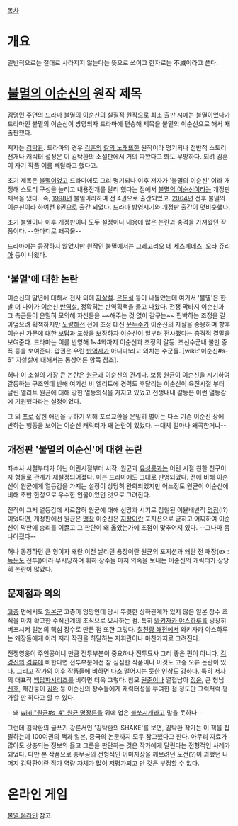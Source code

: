 [[목차]]

= 개요 =

일반적으로는 절대로 사라지지 않는다는 뜻으로 쓰이고 한자로는 不滅이라고 쓴다.

= [[불멸의 이순신]]의 원작 제목 =

[[김명민]] 주연의 드라마 [[불멸의 이순신]]의 실질적 원작으로 최초 출판 시에는 불멸이었다가 드라마인 불멸의 이순신이 방영되자 드라마에 편승해 제목을 불멸의 이순신으로 해서 재출판했다.

저자는 [[김탁환]]. 드라마의 경우 [[김훈]]의 [[칼의 노래]]또한 원작이라 명기되나 전반적 스토리 전개나 캐릭터 설정은 이 김탁환의 소설판에서 거의 따왔다고 봐도 무방하다. 되려 김훈이 자기 작품 이름 빼달라고 했다고.

초기 제목은 [[불멸]]이었고 드라마에도 그리 명기되나 이후 저자가 '불멸의 이순신' 이라 개정해 스토리 구성을 늘리고 내용전개를 달리 했다는 점에서 [[불멸의 이순신]]이라는 개정판 제목을 냈다.. 즉, [[1998년]] 불멸이라하여 전 4권으로 출간되었고. [[2004년]] 전후 불멸의 이순신이라 하여전 8권으로 출간 되었다. 드라마 방영시기와 개정판 출간이 엇비슷했다.

초기 불멸이나 이후 개정판이나 모두 설정이나 내용에 많은 논란과 충격을 가져왔던 작품이다. --한마디로 왜곡물--

드라마에는 등장하지 않았지만 원작인 불멸에서는 [[그레고리오 데 세스페데스]], [[오타 쥬리아]] 등이 나왔다.

== '불멸'에 대한 논란 ==

이순신의 말년에 대해서 전사 외에 [[자살]]설. [[은둔]]설 등이 나돌았는데 여기서 '불멸'은 한발 더 나아가 이순신 [[반역]]설, 정확히는 반역획책을 들고 나왔다. 전쟁 막바지 이순신과 그 측근들이 은밀히 모의해 자신들을 ~~해주는 것 없이 갈구는~~ 핍박하는 조정을 갈아엎으려 획책하지만 [[노량해전]] 전에 조정 대신 [[윤두수]]가 이순신의 자살을 종용하며 향후 이순신 가문에 대한 보답과 포상을 보장하자 이순신이 일부러 전사했다는 충격적 결말을 보여준다. 드라마는 이를 반영해 1~4화까지 이순신과 조정의 갈등. 조선수군내 불만 증폭 등을 보여준다. 압권은 우린 [[반역자]]가 아니다!라고 외치는 수군들. [wiki:"이순신#s-6" 자살설에 대해서는 통상어른 항목 참조].

허나 이 소설의 가장 큰 논란은 [[원균]]과 이순신의 관계다. 보통 원균이 이순신을 시기하여 갈등하는 구조인데 반해 여기선 비 엘리트에 경력도 후달리는 이순신이 육진시절 부터 날린 엘리트 원균에 대해 강한 열등의식을 가지고 있었고 전쟁내내 갈등은 이런 열등감에 기원했다라는 설정이었다.

그 외 [[포로]] 잡힌 애인을 구하기 위해 포로교환을 은밀히 벌이는 다소 기존 이순신 상에 반하는 행동을 보이는 이순신 캐릭터가 꽤 논란이 있었다. --대체 얼마나 왜곡한거냐--

== 개정판 '불멸의 이순신'에 대한 논란 ==

좌수사 시절부터가 아닌 어린시절부터 시작. 원균과 [[유성룡]]과는 어린 시절 친한 친구이자 형들로 관계가 재설정되어졌다. 이는 드라마에도 그대로 반영되었다. 전에 비해 이순신이 원균에게 열등감을 가지는 설정이 상당히 완화되었지만 어느정도 원균이 이순신에 비해 초반 한정으로 우수한 인물이었던 것으로 그려진다. 

전작이 그저 열등감에 사로잡혀 원균에 대해 선망과 시기로 점철된 이율배반적 [[명장]](!?)이었다면, 개정판에선 원균은 [[맹장]] 이순신은 [[지장]]이란 포지션으로 굳히고 어찌하여 이순신이 막판에 승리를 이끌고 그 판단이 왜 옳았는가에 초점이 맞추어져 있다. --그나마 좀 나아졌다--

허나 동경하던 큰 형이자 왜란 이전 날리던 용장이란 원균의 포지션과 왜란 전 패장(ex : [[녹둔도]] 전투])이라 무시당하며 휘하 장수들 마저 의혹을 보내는 이순신의 캐릭터가 상당히 논란이 많았다. 

== 문제점과 의의 ==

[[고증]] 면에서도 [[일본군]] 고증이 엉망인데 당시 뚜렷한 상하관계가 있지 않은 일본 장수 조직을 마치 확고한 수직관계의 조직으로 묘사하는 점. 특히 [[와키자카 야스하루]]를 굉장히 버프시켜 일본의 핵심 장수로 만든 점 또한 그렇다. [[칠천량 해전]]에서 와키자카 야스하루는 왜장들에게 이리 저리 작전을 하달하는 지휘관이나 마찬가지로 그려진다.

전쟁영웅이 주인공이니 만큼 전투부분이 중요하나 전투묘사 그리 좋은 편이 아니다. [[김경진]]의 [[격류]]에 비한다면 전투부분에선 참 심심한 작품이나 이것도 고증 오류 논란이 있다. 그리고 작가의 이후 작품들에 비하면 다소 떨어지는 듯한 인상도 강하다. 특히 저자의 대표작 [[백탑파]]시리즈를 비하면 더욱 그렇다. 참모 [[권준]]이나 열혈남아 [[정운]], 큰 형님 [[신호]], 재간둥이 [[김완]] 등 이순신의 장수들에게 캐릭터성을 부여한 점 정도만 그럭저럭 평가할 만 하다고 할 수 있다.  

--왜 [[wiki:"원균#s-4" 원균 명장론]]을 뒤에 업은 [[불쏘시개]]라고 말을 못하나-- 

그런데 김탁환의 글쓰기 강론서인 '김탁환의 SHAKE'를 보면, 김탁환 작가는 이 책을 집필하는데 100여권의 책과 일본, 중국의 논문까지 모두 참고했다고 한다. 아무리 자료가 많아도 상충되는 정보의 옳고 그름을 판단하는 것은 작가에게 달린다는 전형적인 사례가 되었다. 다만 본 작품으로 충무공의 전형적인 이미지상을 깨보려던 도전(?)이 과했던 나머지 김탁환이란 작가 역량 자체가 많이 저평가되고 만 것은 부정할 수 없다.

= 온라인 게임 =

[[불멸 온라인]] 참고.
